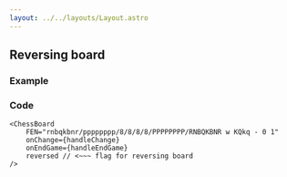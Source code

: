 ```yaml
---
layout: ../../layouts/Layout.astro
---
```



## Reversing board

### Example
<div class="component-preview">
    <ChessBoardReversed client:load />
</div>


### Code
```tsx
<ChessBoard 
    FEN="rnbqkbnr/pppppppp/8/8/8/8/PPPPPPPP/RNBQKBNR w KQkq - 0 1"
    onChange={handleChange}
    onEndGame={handleEndGame}
    reversed // <~~~ flag for reversing board
/>
```
